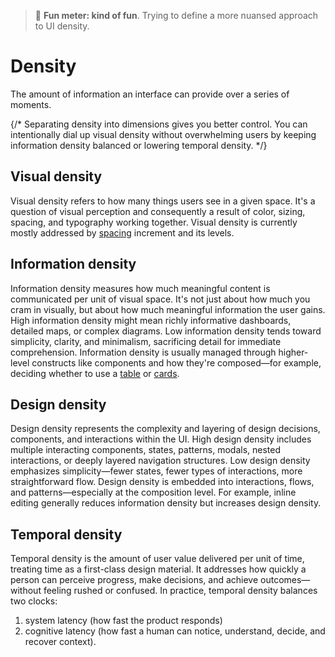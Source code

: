 
<Meta title="Foundations/Density" />

> 🙂 **Fun meter: kind of fun**. Trying to define a more nuansed approach to UI density.

# Density

The amount of information an interface can provide over a series of moments.

{/*
Separating density into dimensions gives you better control. You can intentionally dial up
visual density without overwhelming users by keeping information density balanced
or lowering temporal density.
*/}

## Visual density

Visual density refers to how many things users see in a given space.
It's a question of visual perception and consequently a result of color, sizing, spacing, and typography working together.
Visual density is currently mostly addressed by [spacing](../?path=/docs/foundations-spacing--docs) increment and its levels.

## Information density

Information density measures how much meaningful content is communicated per unit of visual space.
It's not just about how much you cram in visually, but about how much meaningful information the user gains.
High information density might mean richly informative dashboards, detailed maps, or complex diagrams.
Low information density tends toward simplicity, clarity, and minimalism, sacrificing detail for immediate comprehension.
Information density is usually managed through higher-level constructs like components and how they're composed—for example,
deciding whether to use a [table](../?path=/docs/components-table--docs) or [cards](../?path=/docs/compositions-card--docs).

## Design density

Design density represents the complexity and layering of design decisions, components, and interactions within the UI.
High design density includes multiple interacting components, states, patterns, modals, nested interactions, or deeply layered navigation structures.
Low design density emphasizes simplicity—fewer states, fewer types of interactions, more straightforward flow.
Design density is embedded into interactions, flows, and patterns—especially at the composition level.
For example, inline editing generally reduces information density but increases design density.

## Temporal density

Temporal density is the amount of user value delivered per unit of time, treating time as a first-class design material.
It addresses how quickly a person can perceive progress, make decisions, and achieve outcomes—without feeling rushed or confused.
In practice, temporal density balances two clocks:
1. system latency (how fast the product responds)
2. cognitive latency (how fast a human can notice, understand, decide, and recover context).